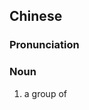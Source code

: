 ==Chinese==
{{zh-forms}}

===Pronunciation===
{{zh-pron
|m=一biāo
|c=jat1 biu1
|cat=n
}}

===Noun===
{{zh-noun}}

# {{lb|zh|literary}} a group of